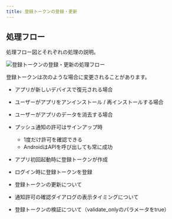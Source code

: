 ```yaml
---
title: 登録トークンの登録・更新
---
```


## 処理フロー

処理フロー図とそれぞれの処理の説明。

![登録トークンの登録・更新の処理フロー](register-token.drawio.png)

登録トークンは次のような場合に変更されることがあります。

- アプリが新しいデバイスで復元される場合
- ユーザーがアプリをアンインストール / 再インストールする場合
- ユーザーがアプリのデータを消去する場合

- プッシュ通知の許可はサインアップ時
  - 1度だけ許可を確認できる
  - AndroidはAPIを呼び出しても常に成功
- アプリ初回起動時に登録トークンが作成
- ログイン時に登録トークンを登録
- 登録トークンの更新について
- 通知許可の確認ダイアログの表示タイミングについて
- 登録トークンの検証について（validate_onlyのパラメータをtrue）

